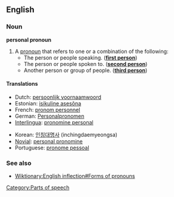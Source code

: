 ==English==
===Noun===
{{wikipedia|personal pronouns}}
'''personal pronoun'''
# A [[pronoun]] that refers to one or a combination of the following:
#* The person or people speaking. ('''[[first person]]''')
#* The person or people spoken to. ('''[[second person]]''')
#* Another person or group of people. ('''[[third person]]''')

====Translations====
{{top}}
* Dutch: [[persoonlijk voornaamwoord]] {{n}}
* Estonian: [[isikuline asesõna]]
* French: [[pronom personnel]] {{m}}
* German: [[Personalpronomen]] {{n}}
* [[Interlingua]]: [[pronomine personal]]
{{mid}}
* Korean: [[인칭대명사]] (inchingdaemyeongsa)
*[[Novial]]: [[personal pronomine]]
* Portuguese: [[pronome pessoal]] {{m}}
{{bottom}}

===See also===
* [[Wiktionary:English inflection#Forms of pronouns]]

[[Category:Parts of speech]]